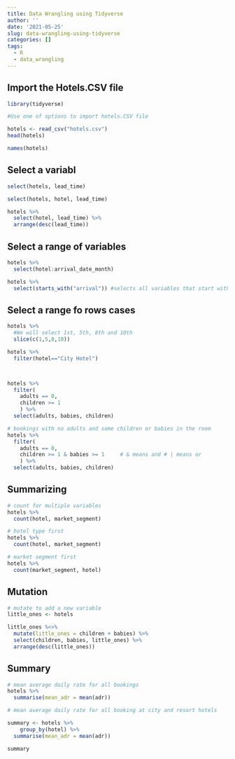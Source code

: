 ```yaml
---
title: Data Wrangling using Tidyverse
author: ''
date: '2021-05-25'
slug: data-wrangling-using-tidyverse
categories: []
tags: 
  - R
  - data_wrangling
---
```


## Import the Hotels.CSV file

```r


library(tidyverse)

#Use one of options to import hotels.CSV file

hotels <- read_csv("hotels.csv")
head(hotels)

```
```r
names(hotels)
```


## Select a variabl

```r
select(hotels, lead_time)
```



```r
select(hotels, hotel, lead_time)

hotels %>%
  select(hotel, lead_time) %>%
  arrange(desc(lead_time))
```

## Select a range of variables

```r
hotels %>%
  select(hotel:arrival_date_month)

hotels %>%
  select(starts_with("arrival")) #selects all variables that start with word arrival

```

## Select a range fo rows cases

```r
hotels %>%
  #We will select 1st, 5th, 8th and 10th
  slice(c(1,5,8,10))

hotels %>%
  filter(hotel=="City Hotel")



hotels %>%
  filter( 
    adults == 0,
    children >= 1
    ) %>% 
  select(adults, babies, children)

# bookings with no adults and some children or babies in the room
hotels %>%
  filter( 
    adults == 0,     
    children >= 1 & babies >= 1     # & means and # | means or
    ) %>%
  select(adults, babies, children)
```

## Summarizing

```r
# count for multiple variables
hotels %>%
  count(hotel, market_segment)
```

```r
# hotel type first
hotels %>%
  count(hotel, market_segment)
```
```r
# market segment first
hotels %>%
  count(market_segment, hotel)
```



## Mutation

```r
# mutate to add a new variable
little_ones <- hotels

little_ones %<>%
  mutate(little_ones = children + babies) %>%
  select(children, babies, little_ones) %>%
  arrange(desc(little_ones))

```


## Summary

```r
# mean average daily rate for all bookings
hotels %>%
  summarise(mean_adr = mean(adr))
```



```r
# mean average daily rate for all booking at city and resort hotels

summary <- hotels %>%
    group_by(hotel) %>%
  summarise(mean_adr = mean(adr))

summary
```

